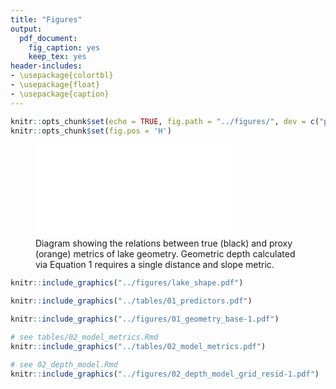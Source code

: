```yaml
---
title: "Figures"
output:
  pdf_document:
    fig_caption: yes
    keep_tex: yes
header-includes: 
- \usepackage{colortbl}
- \usepackage{float}
- \usepackage{caption}
---
```


\arrayrulecolor{white}
```r
knitr::opts_chunk$set(echo = TRUE, fig.path = "../figures/", dev = c("pdf"))
knitr::opts_chunk$set(fig.pos = 'H')
```

\pagebreak

![Diagram showing the relations between true (black) and proxy (orange) metrics of lake geometry. Geometric depth calculated via Equation 1 requires a single distance and slope metric.](../figures/slope_diagram_new.pdf){width=75%}

```r
knitr::include_graphics("../figures/lake_shape.pdf")
```

\captionsetup[figure]{name=Table}
\captionsetup[figure]{labelformat=empty}
```r
knitr::include_graphics("../tables/01_predictors.pdf")
```
\captionsetup[figure]{name=Figure}
\captionsetup[figure]{labelformat=default}
\setcounter{figure}{2}

```r
knitr::include_graphics("../figures/01_geometry_base-1.pdf")
```

\captionsetup[figure]{name=Table}
\captionsetup[figure]{labelformat=empty}
```r
# see tables/02_model_metrics.Rmd
knitr::include_graphics("../tables/02_model_metrics.pdf")
```
\captionsetup[figure]{name=Figure}
\captionsetup[figure]{labelformat=default}
\setcounter{figure}{3}

```r
# see 02_depth_model.Rmd
knitr::include_graphics("../figures/02_depth_model_grid_resid-1.pdf")
```
